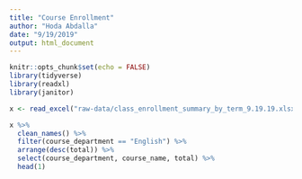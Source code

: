 ```yaml
---
title: "Course Enrollment"
author: "Hoda Abdalla"
date: "9/19/2019"
output: html_document
---
```


```r
knitr::opts_chunk$set(echo = FALSE)
library(tidyverse)
library(readxl)
library(janitor)
```

```r
x <- read_excel("raw-data/class_enrollment_summary_by_term_9.19.19.xlsx", skip = 3)

x %>%
  clean_names() %>%
  filter(course_department == "English") %>%
  arrange(desc(total)) %>%
  select(course_department, course_name, total) %>%
  head(1)
```
